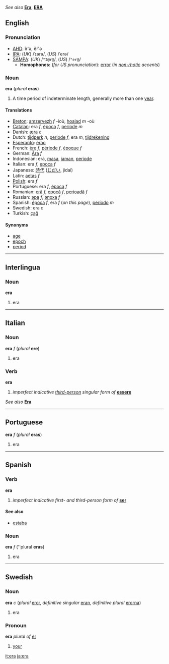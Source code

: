 ''See also'' '''[[Era]]''', '''[[ERA]]'''

==English==
===Pronunciation===
*[[AHD]]: îr'ə, ĕr'ə
*[[IPA]]: (''UK'') /ˈɪərə/, (''US'') /ˈerə/
*[[SAMPA]]: (''UK'') /<tt>"I@r@</tt>/, (''US'') /<tt>"er@</tt>/
**'''Homophones:''' (''for US pronunciation''): [[error]] (''in [[non-rhotic]] accents'')

=== Noun ===
'''era''' (''plural'' '''eras''')

#A time period of indeterminate length, generally more than one [[year]].

==== Translations ====
*[[Breton]]: [[amzervezh]] ''f'' -ioù, [[hoalad]] ''m'' -où
*[[Catalan]]: era ''f'', [[època]] ''f'', [[període]] ''m''
*Danish: [[æra]] ''c''
*Dutch: [[tijdperk]] ''n'', [[periode]] ''f'', era ''m'', [[tijdrekening]]
*[[Esperanto]]: [[erao]]
*French: [[ère]] ''f'', [[période]] ''f'', [[époque]] ''f''
*German: [[Ära]] ''f''
*Indonesian: era, [[masa]], [[jaman]], [[periode]]
*Italian: era ''f'', [[epoca]] ''f''
*Japanese: [[時代]] ([[じだい]], jidai)
*Latin: [[aetas]] ''f''
*[[Polish]]: era ''f''
*Portuguese: era ''f'', [[época]] ''f''
*Romanian: [[eră]] ''f'', [[epocă]] ''f'', [[perioadă]] ''f''
*Russian: [[эра]] ''f'', [[эпоха]] ''f''
*Spanish: [[época]] ''f'', era ''f'' (''on this page''), [[período]] ''m''
*Swedish: era ''c''
*Turkish: [[çağ]]

==== Synonyms ====
*[[age]]
*[[epoch]]
*[[period]]

----
==Interlingua==
===Noun===
'''era'''

#era

----
==Italian==
===Noun===
'''era''' ''f'' (''plural'' '''ere''')

#era

===Verb===
'''era'''

#''imperfect indicative [[third-person]] singular form of'' '''[[essere]]'''

''See also'' '''[[Era]]'''

----
==Portuguese==
'''era''' ''f'' (''plural'' '''eras''')

#era

----
==Spanish==
===Verb===
'''era'''

#''imperfect indicative first- and third-person form of'' '''[[ser]]'''

====See also====
*[[estaba]]

===Noun===
'''era''' ''f'' (''plural '''eras''')

#era

----
==Swedish==
===Noun===
'''era''' ''c'' (''plural'' [[eror]], ''definitive singular'' [[eran]], ''definitive plural'' [[erorna]])

#era

===Pronoun===
'''era''' ''plural of'' [[er#Swedish|er]]

#[[your]]

[[it:era]]
[[ja:era]]